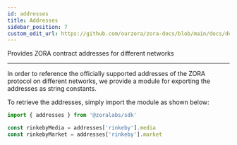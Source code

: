 ```yaml
---
id: addresses
title: Addresses
sidebar_position: 7
custom_edit_url: https://github.com/ourzora/zora-docs/blob/main/docs/developer-tools/zdk/addresses.mdx
---
```


Provides ZORA contract addresses for different networks

---

In order to reference the officially supported addresses of the ZORA protocol on different networks,
we provide a module for exporting the addresses as string constants.

To retrieve the addresses, simply import the module as shown below:

```js
import { addresses } from '@zoralabs/sdk'

const rinkebyMedia = addresses['rinkeby'].media
const rinkebyMarket = addresses['rinkeby'].market
```
